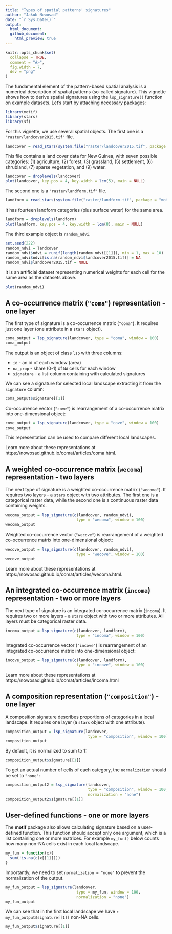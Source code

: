 ```yaml
---
title: "Types of spatial patterns' signatures"
author: "Jakub Nowosad"
date: "`r Sys.Date()`"
output: 
  html_document:
  github_document:
    html_preview: true
---
```


```r
knitr::opts_chunk$set(
  collapse = TRUE,
  comment = "#>",
  fig.width = 7,
  dev = "png"
)
```

The fundamental element of the pattern-based spatial analysis is a numerical description of spatial patterns (so-called signature).
This vignette shows how to derive spatial signatures using the `lsp_signature()` function on example datasets.
Let's start by attaching necessary packages:

```r
library(motif)
library(stars)
library(sf)
```

For this vignette, we use several spatial objects.
The first one is a `"raster/landcover2015.tif"` file.

```r
landcover = read_stars(system.file("raster/landcover2015.tif", package = "motif"))
```

This file contains a land cover data for New Guinea, with seven possible categories: (1) agriculture, (2) forest, (3) grassland, (5) settlement, (6) shrubland, (7) sparse vegetation, and (9) water.

```r
landcover = droplevels(landcover)
plot(landcover, key.pos = 4, key.width = lcm(5), main = NULL)
```

The second one is a `"raster/landform.tif"` file.

```r
landform = read_stars(system.file("raster/landform.tif", package = "motif"))
```

It has fourteen landform categories (plus surface water) for the same area.

```r
landform = droplevels(landform)
plot(landform, key.pos = 4, key.width = lcm(8), main = NULL)
```

The third example object is `random_ndvi`.

```r
set.seed(222)
random_ndvi = landcover
random_ndvi$ndvi = runif(length(random_ndvi[[1]]), min = 1, max = 10)
random_ndvi$ndvi[is.na(random_ndvi$landcover2015.tif)] = NA
random_ndvi$landcover2015.tif = NULL
```

It is an artificial dataset representing numerical weights for each cell for the same area as the datasets above.

```r
plot(random_ndvi)
```

## A co-occurrence matrix (`"coma"`) representation - one layer

The first type of signature is a co-occurrence matrix (`"coma"`).
It requires just one layer (one attribute in a `stars` object).

```r
coma_output = lsp_signature(landcover, type = "coma", window = 100)
coma_output
```

The output is an object of class `lsp` with three columns:

- `id` - an id of each window (area)
- `na_prop` - share (0-1) of `NA` cells for each window
- `signature` - a list-column containing with calculated signatures

We can see a signature for selected local landscape extracting it from the `signature` column: 

```r
coma_output$signature[[1]]
```

Co-occurrence vector (`"cove"`) is rearrangement of a co-occurrence matrix into one-dimensional object:

```r
cove_output = lsp_signature(landcover, type = "cove", window = 100)
cove_output
```

This representation can be used to compare different local landscapes.

Learn more about these representations at https://nowosad.github.io/comat/articles/coma.html.

## A weighted co-occurrence matrix (`wecoma`) representation - two layers

The next type of signature is a weighted co-occurrence matrix (`"wecoma"`).
It requires two layers - a `stars` object with two attributes.
The first one is a categorical raster data, while the second one is a continuous raster data containing weights.

```r
wecoma_output = lsp_signature(c(landcover, random_ndvi), 
                               type = "wecoma", window = 100)
wecoma_output
```

Weighted co-occurrence vector (`"wecove"`) is rearrangement of a weighted co-occurrence matrix into one-dimensional object:

```r
wecove_output = lsp_signature(c(landcover, random_ndvi),
                               type = "wecove", window = 100)
wecove_output
```

Learn more about these representations at https://nowosad.github.io/comat/articles/wecoma.html.

## An integrated co-occurrence matrix (`incoma`) representation - two or more layers

The next type of signature is an integrated co-occurrence matrix (`incoma`).
It requires two or more layers - a `stars` object with two or more attributes.
All layers must be categorical raster data.

```r
incoma_output = lsp_signature(c(landcover, landform),
                               type = "incoma", window = 100)
```

Integrated co-occurrence vector (`"incove"`) is rearrangement of an integrated co-occurrence matrix into one-dimensional object:

```r
incove_output = lsp_signature(c(landcover, landform),
                               type = "incove", window = 100)
```

Learn more about these representations at https://nowosad.github.io/comat/articles/incoma.html

## A composition representation (`"composition"`) - one layer

A composition signature describes proportions of categories in a local landscape.
It requires one layer (a `stars` object with one attribute).

```r
composition_output = lsp_signature(landcover, 
                                    type = "composition", window = 100)
composition_output
```

By default, it is normalized to sum to 1:

```r
composition_output$signature[[1]]
```

To get an actual number of cells of each category, the `normalization` should be set to `"none"`:

```r
composition_output2 = lsp_signature(landcover, 
                                    type = "composition", window = 100,
                                    normalization = "none")
composition_output2$signature[[1]]
```

## User-defined functions - one or more layers

The **motif** package also allows calculating signature based on a user-defined function.
This function should accept only one argument, which is a list containing one or more matrices.
For example `my_fun()` below counts how many non-NA cells exist in each local landscape.

```r
my_fun = function(x){
  sum(!is.na(c(x[[1]])))
} 
```

Importantly, we need to set `normalization = "none"` to prevent the normalization of the output.

```r
my_fun_output = lsp_signature(landcover, 
                               type = my_fun, window = 100,
                               normalization = "none")
my_fun_output
```

We can see that in the first local landscape we have `r my_fun_output$signature[[1]]` non-NA cells.

```r
my_fun_output$signature[[1]]
```

